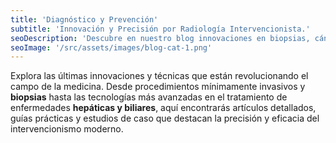 ```yaml
---
title: 'Diagnóstico y Prevención'
subtitle: 'Innovación y Precisión por Radiología Intervencionista.'
seoDescription: 'Descubre en nuestro blog innovaciones en biopsias, cáncer, radiología y ultrasonidos para tratar enfermedades hepáticas y biliares con técnicas mínimamente invasivas.'
seoImage: '/src/assets/images/blog-cat-1.png'
---
```


Explora las últimas innovaciones y técnicas que están revolucionando el campo de la medicina. Desde procedimientos mínimamente invasivos y **biopsias** hasta las tecnologías más avanzadas en el tratamiento de enfermedades **hepáticas y biliares**, aquí encontrarás artículos detallados, guías prácticas y estudios de caso que destacan la precisión y eficacia del intervencionismo moderno.
